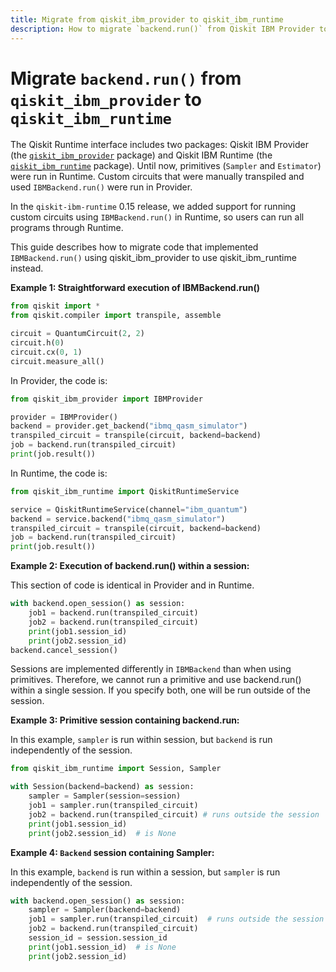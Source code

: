 ```yaml
---
title: Migrate from qiskit_ibm_provider to qiskit_ibm_runtime
description: How to migrate `backend.run()` from Qiskit IBM Provider to Qiskit IBM Runtime
---
```


# Migrate `backend.run()` from `qiskit_ibm_provider` to `qiskit_ibm_runtime`

The Qiskit Runtime interface includes two packages:
Qiskit IBM Provider (the [`qiskit_ibm_provider`](../qiskit-ibm-provider) package) and
Qiskit IBM Runtime (the [`qiskit_ibm_runtime`](../qiskit-ibm-runtime) package). Until now,
primitives (`Sampler` and `Estimator`)
were run in Runtime. Custom circuits that were manually transpiled and used `IBMBackend.run()`
were run in Provider.

In the `qiskit-ibm-runtime` 0.15 release, we added support for running custom circuits using `IBMBackend.run()` in Runtime,
so users can run all programs through Runtime.

This guide describes how to migrate code that implemented `IBMBackend.run()`
using qiskit_ibm_provider to use qiskit_ibm_runtime instead.

**Example 1: Straightforward execution of IBMBackend.run()**

```python
from qiskit import *
from qiskit.compiler import transpile, assemble

circuit = QuantumCircuit(2, 2)
circuit.h(0)
circuit.cx(0, 1)
circuit.measure_all()
```

In Provider, the code is:

```python
from qiskit_ibm_provider import IBMProvider

provider = IBMProvider()
backend = provider.get_backend("ibmq_qasm_simulator")
transpiled_circuit = transpile(circuit, backend=backend)
job = backend.run(transpiled_circuit)
print(job.result())
```

In Runtime, the code is:

```python
from qiskit_ibm_runtime import QiskitRuntimeService

service = QiskitRuntimeService(channel="ibm_quantum")
backend = service.backend("ibmq_qasm_simulator")
transpiled_circuit = transpile(circuit, backend=backend)
job = backend.run(transpiled_circuit)
print(job.result())
```

**Example 2: Execution of backend.run() within a session:**

This section of code is identical in Provider and in Runtime.

```python
with backend.open_session() as session:
    job1 = backend.run(transpiled_circuit)
    job2 = backend.run(transpiled_circuit)
    print(job1.session_id)
    print(job2.session_id)
backend.cancel_session()
```

Sessions are implemented differently in `IBMBackend` than when using primitives.
Therefore, we cannot run a primitive and use backend.run() within a single session. If you specify both, one will be run outside of the session.

**Example 3: Primitive session containing backend.run:**

In this example, `sampler` is run within session, but `backend` is run independently
of the session.

```python
from qiskit_ibm_runtime import Session, Sampler

with Session(backend=backend) as session:
    sampler = Sampler(session=session)
    job1 = sampler.run(transpiled_circuit)
    job2 = backend.run(transpiled_circuit) # runs outside the session
    print(job1.session_id)
    print(job2.session_id)  # is None
```

**Example 4: `Backend` session containing Sampler:**

In this example, `backend` is run within a session, but `sampler` is run independently
of the session.

```python
with backend.open_session() as session:
    sampler = Sampler(backend=backend)
    job1 = sampler.run(transpiled_circuit)  # runs outside the session
    job2 = backend.run(transpiled_circuit)
    session_id = session.session_id
    print(job1.session_id)  # is None
    print(job2.session_id)
```
